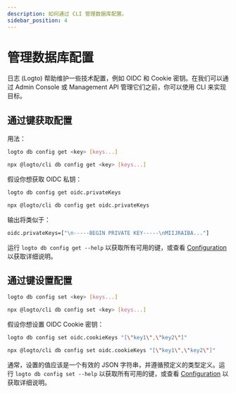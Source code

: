 ```yaml
---
description: 如何通过 CLI 管理数据库配置。
sidebar_position: 4
---
```



# 管理数据库配置

日志 (Logto) 帮助维护一些技术配置，例如 OIDC 和 Cookie 密钥。在我们可以通过 Admin Console 或 Management API 管理它们之前，你可以使用 CLI 来实现目标。

## 通过键获取配置

用法：

<Tabs groupId="cmd">

  <TabItem value="cli" label="CLI">

```bash
logto db config get <key> [keys...]
```

  </TabItem>
  <TabItem value="npx" label="npx">

```bash
npx @logto/cli db config get <key> [keys...]
```

  </TabItem>

</Tabs>

假设你想获取 OIDC 私钥：

<Tabs groupId="cmd">

  <TabItem value="cli" label="CLI">

```bash
logto db config get oidc.privateKeys
```

  </TabItem>
  <TabItem value="npx" label="npx">

```bash
npx @logto/cli db config get oidc.privateKeys
```

  </TabItem>

</Tabs>

输出将类似于：

```bash
oidc.privateKeys=["\n-----BEGIN PRIVATE KEY-----\nMIIJRAIBA..."]
```

运行 `logto db config get --help` 以获取所有可用的键，或查看 [Configuration](/concepts/core-service/configuration/#database-configs) 以获取详细说明。

## 通过键设置配置

<Tabs groupId="cmd">

  <TabItem value="cli" label="CLI">

```bash
logto db config set <key> [keys...]
```

  </TabItem>
  <TabItem value="npx" label="npx">

```bash
npx @logto/cli db config set <key> [keys...]
```

  </TabItem>

</Tabs>

假设你想设置 OIDC Cookie 密钥：

<Tabs groupId="cmd">

  <TabItem value="cli" label="CLI">

```bash
logto db config set oidc.cookieKeys "[\"key1\",\"key2\"]"
```

  </TabItem>
  <TabItem value="npx" label="npx">

```bash
npx @logto/cli db config set oidc.cookieKeys "[\"key1\",\"key2\"]"
```

  </TabItem>

</Tabs>

通常，设置的值应该是一个有效的 JSON 字符串，并遵循预定义的类型定义。运行 `logto db config set --help` 以获取所有可用的键，或查看 [Configuration](/concepts/core-service/configuration/) 以获取详细说明。
